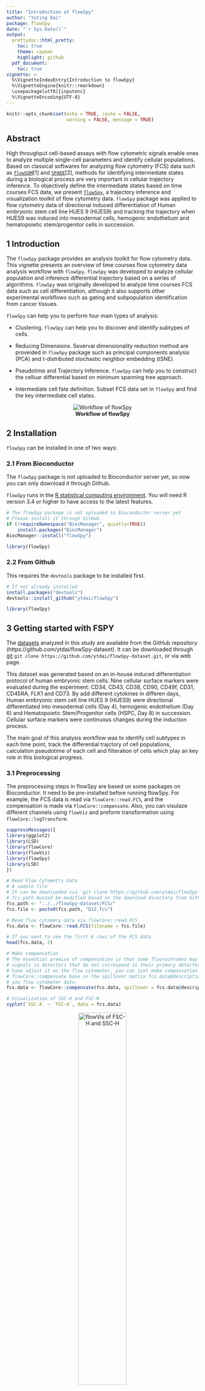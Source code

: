 ```yaml
---
title: "Introduction of flowSpy"
author: "Yuting Dai"
package: flowSpy
date: "`r Sys.Date()`"
output:
  prettydoc::html_pretty:
    toc: true
    theme: cayman
    highlight: github
  pdf_document:
    toc: true
vignette: >
  %\VignetteIndexEntry{Introduction to flowSpy}
  %\VignetteEngine{knitr::rmarkdown}
  \usepackage[utf8]{inputenc}
  %\VignetteEncoding{UTF-8}
---
```


```r
knitr::opts_chunk$set(echo = TRUE, cache = FALSE, 
                      warning = FALSE, message = TRUE)
```

## Abstract

High throughput cell-based assays with flow cytometric signals enable ones to analyze multiple single-cell parameters and identify cellular populations. 
Based on classical softwares for analyzing flow cytometry (FCS) data such as [`flowSOM`](https://bioconductor.org/packages/release/bioc/html/FlowSOM.html)[1] and [`SPADE`](https://github.com/nolanlab/spade)[2], methods for identifying intermediate states during a biological process are very important in cellular trajectory inference. 
To objectively define the intermediate states based on time courses FCS data, we present [`flowSpy`](https://github.com/ytdai/flowSpy), a trajectory inference and visualization toolkit of flow cytometry data. `flowSpy` package was applied to flow cytometry data of directional induced differentiation of Human embryonic stem cell line HUES 9 (HUES9) and tracking the trajectory when HUES9 was induced into mesodermal cells, hemogenic endothelium and hematopoietic stem/progenitor cells in succession. 

## 1 Introduction

The `flowSpy` package provides an analysis toolkit for flow cytometry data. This vignette presents an overview of time courses flow cytometry data analysis workflow with `flowSpy`. `flowSpy` was developed to analyze cellular population and inference differential trajectory based on a series of algorithms. `flowSpy` was originally developed to analyze time courses FCS data such as cell differentiation, although it also supports other experimental workflows such as gating and subpopulation identification from cancer tissues.

`flowSpy` can help you to perform four main types of analysis:

- Clustering. `flowSpy` can help you to discover and identify subtypes of cells. 

- Reducing Dimensions. Severval dimensionality reduction method are proveided in `flowSpy` package such as principal components analysis (PCA) and t-distributed stochastic neighbor embedding (tSNE).

- Pseudotime and Trajectory Inference. `flowSpy` can help you to construct the celluar differential based on minimum spanning tree approach.

- Intermediate cell fate definition. Subset FCS data set in `flowSpy` and find the key intermediate cell states.

<center> <img src="../man/figures/Workflow.png" alt="Workflow of flowSpy" /> </center>

<center> **Workflow of flowSpy** </center>

## 2 Installation

`flowSpy` can be installed in one of two ways:

### 2.1 From Bioconductor 

The `flowSpy` package is not uploaded to Bioconductor server yet, so now you can only download it through Github.

`flowSpy` runs in the [R statistical computing environment](https://www.r-project.org/). You will need R version 3.4 or higher to have access to the latest features. 

``` r

# The flowSpy package is not uploaded to Bioconductor server yet
# Please install it through GitHub.
if (!requireNamespace("BiocManager", quietly=TRUE))
    install.packages("BiocManager")
BiocManager::install("flowSpy")

library(flowSpy)

```

### 2.2 From Github

This requires the `devtools` package to be installed first.

``` r

# If not already installed
install.packages("devtools") 
devtools::install_github("ytdai/flowSpy")

library(flowSpy)

```

## 3 Getting started with FSPY

The [datasets](https://github.com/ytdai/flowSpy-dataset) analyzed in this study are available from the GitHub repository (https://github.com/ytdai/flowSpy-dataset). It can be downloaded through [git](https://git-scm.com/) `git clone https://github.com/ytdai/flowSpy-dataset.git`, or via web page. 

This dataset was generated based on an in-house induced differentiation protocol of human embryonic stem cells. Nine cellular surface markers were evaluated during the experiment: CD34, CD43, CD38, CD90, CD49f, CD31, CD45RA, FLK1 and CD73. By add different cytokines in differen days, Human embryonic stem cell line HUES 9 (HUES9) were directional differentiated into mesodermal cells (Day 4), hemogenic endothelium (Day 6) and Hematopoietic Stem/Progenitor cells (HSPC, Day 8) in succession. Cellular surface markers were continuous changes during the induction process.

The main goal of this analysis workflow was to identify cell subtypes in each time point, track the differential trajctory of cell populations, calculation pseudotime of each cell and filteration of cells which play an key role in this biological progress.

### 3.1 Preprocessing

The preprocessing steps in flowSpy are based on some packages on Bioconductor. It need to be pre-installed before running flowSpy. For example, the FCS data is read via `flowCore::read.FCS`, and the compensation is made via `flowCore::compensate`. Also, you can visulaze different channels using `flowViz` and preform transformation using `flowCore::logTransform`.


``` r

suppressMessages({
library(ggplot2)
library(LSD)
library(flowCore)
library(flowViz)
library(flowSpy)
library(LSD)
})
```


``` r
# Read Flow Cytometry Data
# A sample file
# It can be downloaded via `git clone https://github.com/ytdai/flowSpy-dataset.git` 
# fcs.path musted be modified based on the download directory from GitHub
fcs.path <- "../../flowSpy-dataset/FCS/"
fcs.file <- paste0(fcs.path, "D12.fcs")

# Read flow cytomery data via flowCore::read.FCS
fcs.data <- flowCore::read.FCS(filename = fcs.file)

# If you want to see the first 6 rows of the FCS data 
head(fcs.data, 2)

# Make compensation
# The essential premise of compensation is that some fluorochromes may register 
# signals in detectors that do not correspond to their primary detector. If you 
# have adjust it on the flow cytometer, you can just make componsation through 
# flowCore::compensate base on the spillover matrix fcs.data@description$SPILL in 
# you flow cytometer data.
fcs.data <- flowCore::compensate(fcs.data, spillover = fcs.data@description$SPILL)

# Visualization of SSC-H and FSC-H
xyplot(`SSC-A` ~ `FSC-A`, data = fcs.data)
```

<center> <img src="../man/figures/flowVis-1.png" alt="flowVis of FSC-H and SSC-H" height=50% width=50% /> </center>

<center> **flowVis of FSC-H and SSC-H"** </center>

Before started building an FSPY object, it'e better to rename the colnames of `fcs.data`. 


``` r
# Renames of colnames of fcs.data
colnames.mapping <- c(`FSC-A` = "FSC_A", `FSC-H` = "FSC_H", `FSC-W` = "FSC_W", 
                      `SSC-A` = "SSC_A", `SSC-H` = "SSC_H", `SSC-W` = "SSC_W",
                      `FITC-A` = "CD43", `PerCP-Cy5-5-A` = "PerCP", 
                      `APC-A` = "CD34", `APC-Alexa 700-A` = "APC_Alexa", 
                      `BV421-A` = "CD90", `BV510-A` = "CD45RA",
                      `BV605-A` = "CD31", `BV650-A` = "CD49f", 
                      `BV 735-A` = "CD73", `BV786-A` = "BV786", 
                      `PE-A` = "FLK1", `PE-Cy7-A` = "CD38", `Time` = "Time")

colnames(fcs.data) <- colnames.mapping[match(colnames(fcs.data), names(colnames.mapping))]

fcs.d0 <- fcs.data@exprs
```

When FCS data of fcs.data was transformed into a matrix, we can use visualization packages to plot FCS signals, such as `heatscatter` from package [`LSD`](https://cran.r-project.org/web/packages/LSD/index.html).

``` r

# Here we recommend heatscatter, a plot method for visualization of density of FCS data.
# This function is from LSD::heatscatter
fcs.d0 <- fcs.d0[fcs.d0[, "FSC_A"] > 0, ]
fcs.d0 <- fcs.d0[fcs.d0[, "SSC_A"] > 0, ]
heatscatter(fcs.d0[, "FSC_A"], fcs.d0[, "SSC_A"], 
            cexplot = 0.3, main = "FCS in Day 0 before Gating", 
            xlab = "FSC_A", ylab = "SSC_A")

```

<center> <img src="../man/figures/heatscatter-1.png" alt="Heatscatter plot of FSC-A and SSC-A" height=50% width=50% /> </center>

<center> **Heatscatter plot of FSC-A and SSC-A before Gating"** </center>

Before merge FCS data into one matrix, gating must be performed to filter dead cells and adhered cells. After the signal values from FCS data were transformed into a matrix, we can use `gatingMatrix` to remove dead cells and adhered cells. Or it is recommended to write a fitting function to finish the filteration.

``` r

# gating FCS matrix using flowSpy::gatingMatrix
lower.gate <- c(FSC_A = 60000, SSC_A = 30000,
                FSC_H = 40000, FSC_W = 60000,
                SSC_H = 20000, SSC_W = 60000)
upper.gate <- c(FSC_A = 200000, SSC_A = 150000,
                FSC_H = 120000, FSC_W = 120000,
                FSC_H = 130000, FSC_W = 110000)

fcs.d0.filter <- gatingMatrix(fcs.d0, lower.gate = lower.gate, upper.gate = upper.gate)

heatscatter(fcs.d0.filter[, "FSC_A"], fcs.d0.filter[, "SSC_A"], 
            cexplot = 0.3, main = "FCS in Day 0 after Gating", 
            xlab = "FSC_A", ylab = "SSC_A")

```

<center> <img src="../man/figures/heatscatter-2.png" alt="Heatscatter plot of FSC-A and SSC-A" height=50% width=50% /> </center>

<center> **Heatscatter plot of FSC-A and SSC-A after Gating"** </center>


In order to ensure the efficiency of calculation and avoiding migration for one day, the downsampling step must be taken to make sure the merged FCS data matrix enrolled the same sample sizes for each day.

``` r

sample.size = 2000
set.seed(1)
fcs.d0.downsample <- fcs.d0.filter[sample(1:nrow(fcs.d0.filter), sample.size), ]

# output data 
write.table(fcs.d2.downsample, paste0("../../dataset/D0.sub2000.txt"), 
            row.names = F, col.names = T, quote = F, sep = "\t")
```

In the analysis of FSPY workflow, it is recommended to remove batch effects for each time point. Batch effects in FCS data were usually caused by unstable voltage. In the example dataset, we collected cell sample at a specific time of each two days to make sure interval between every time point was equal. But batch effect is ineluctable. You can choose to use built-in function `correctBatchFSPY` provided in `flowSpy` packages, or you can choose to use other method before building an FSPY object. 
The methology of removing batch effects in `flowSpy` refers to `ComBat` function in  [`sva`](https://bioconductor.org/packages/release/bioc/html/sva.html) package, which can correct batch effects in by detecting mutual nearest neighbors (MNNs). 

``` r

# read FCS file generating by 


```

### 3.2 Build an FSPY object

``` r

# load raw.data and meta.data of flowSy
data("FSPYdata")

# view raw.data and meta.data
head(fspy.meta.data)
head(fspy.raw.data)

# show cell number in each time point
table(fspy.meta.data$stage)

markers.plot <- c("CD43", "CD90")

par(mfrow=c(2,3))
for (day in c("D0","D2","D4","D6","D8","D10")) {
  sub.fspy.raw.data <- fspy.raw.data[grep(day, rownames(fspy.raw.data)), ]
  px <- sub.fspy.raw.data[, which(colnames(sub.fspy.raw.data) == "CD43")]
  py <- sub.fspy.raw.data[, which(colnames(sub.fspy.raw.data) == "CD90")]
  heatscatter(px, py, cexplot = 0.3,
              xlim = c(0,5), ylim = c(0,5),
              main = day, xlab = "CD43", ylab = "CD90")
}


```


``` r
par(mfrow=c(1,1))

# create an FSPY object using fspy.meta.data and fspy.log.data
object <- createFSPY(raw.data = fspy.raw.data, markers = markers,
                     meta.data = fspy.meta.data,
                     log.transform = F)

# see information in object
object

```

### 3.3 Classifying cells

``` r

object <- runKNN(object, knn = 30)


set.seed(1)
object <- runCluster(object, cluster.method = "som", xdim = 6, ydim = 6)

```


### 3.4 Reducing dimensionality

``` r

object <- runFastPCA(object)

plot2D(object, item.use = c("PC1", "PC2"), color.by = "som.id", 
       alpha = 0.7, main = "PCA", show.cluser.id = T)

plot2D(object, item.use = c("PC1", "PC2"), color.by = "stage", 
       alpha = 0.7, main = "PCA", show.cluser.id = T)

```

``` r

plot3D(object, item.use = c("PC1", "PC2", "PC3"), color.by = "stage", main = "PCA")

```


``` r

object <- runTSNE(object)

plot2D(object, item.use = c("tSNE1", "tSNE2"), color.by = "som.id", 
       alpha = 0.7, main = "tSNE", show.cluser.id = T)

plot2D(object, item.use = c("tSNE1", "tSNE2"), color.by = "stage", 
       alpha = 0.7, main = "tSNE", show.cluser.id = T)

```


``` r

object <- runDiffusionMap(object)

plot2D(object, item.use = c("DC1", "DC2"), color.by = "som.id", 
       alpha = 0.7, main = "DiffusionMap", show.cluser.id = T)

plot2D(object, item.use = c("DC1", "DC2"), color.by = "stage", 
       alpha = 0.7, main = "DiffusionMap", show.cluser.id = T)
```

``` r

plot3D(object, item.use = c("DC1", "DC2", "DC3"), color.by = "stage", main = "DiffusionMap")

```


``` r

object <- runUMAP(object)

plot2D(object, item.use = c("UMAP1", "UMAP2"), color.by = "som.id", 
       alpha = 0.7, main = "UMAP", show.cluser.id = T)

plot2D(object, item.use = c("UMAP1", "UMAP2"), color.by = "stage", 
       alpha = 0.7, main = "UMAP", show.cluser.id = F)

```

### 3.5 Build tree

``` r
object <- buildTree(object, cluster.type = "som", dim.type = "umap")

p <- plotTree(object, color.by = "CD34", show.node.name = T) 
p + scale_colour_gradientn(colors = c("blue", "red"))

```


### 3.6 Pseudotime calculation

``` r

object <- defRootCells(object, root.cells = c(24))

object <- runPseudotime(object)

plotPseudotimeDensity(object)

p <- plotTree(object, color.by = "CD34", show.node.name = T, 
              as.tree = T, root.id = 24) 
p + scale_colour_gradientn(colors = c("blue", "red"))

```



### 3.7 Trajectory inference

``` r

object <- defLeafCells(object, leaf.cells = c(6,35), pseudotime.cutoff = 0.5)

object <- runWalk(object)

plotPseudotimeTraj(object, cutoff = -1, var.cols = T) + scale_colour_gradientn(colors = c("blue", "red"))

plotPseudotimeTraj(object, cutoff = 0.2, var.cols = T) + scale_colour_gradientn(colors = c("blue", "red"))


```



### 3.8 Save object


``` r

# save FSPY object
save(object, file = "your.fspy.Robj")

```

## 4 Advanced usage


### 4.1 The FSPY class


### 4.2 Clustering methods


### 4.3 Reducing dimensions


### 4.4 Trajectory inference algorithm


## Session info 

``` r
sessionInfo()
```


## References




